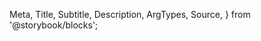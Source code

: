   Meta,
  Title,
  Subtitle,
  Description,
  ArgTypes,
  Source,
} from '@storybook/blocks';

<Meta title="Payment Facilitation/Payments/Card Form" Components="justifi-card-form" />

<Title />

Component to render the necessary fields to enter proper credit card information.

> **Note**: While it's possible to implement the **CardForm**, **BankAccountForm** and **BillingForm** individually - the **[PaymentForm](/docs/components-paymentform--docs)** is preferred as it combines the three components together and handles validating and passing data between them, and ultimately takes less implementation time. For most use-cases: the JustiFi Team officially recommends that developers choose the **[PaymentForm](/docs/components-paymentform--docs)** component when implementing components for payment processing.

# Index

***

* [Props, events and methods](#props-events-and-methods)
* [Styling](#styling)
* [Example usage](#example-usage)

# Props, events and methods

***

<ArgTypes exclude={['css-variables', 'theme']} />

<Authorization actions={['write']} entity="tokenize" identification="account_id" />

# Styling

***

The `<justifi-card-form>` can be customized only through overriding `CSS variables`.

#### The full list of variables that can be overriden is listed in the [Introduction](/docs/introduction--docs#styling-components-with-variables).

# Example Usage

***

<Source dark language="html" code={example} />
